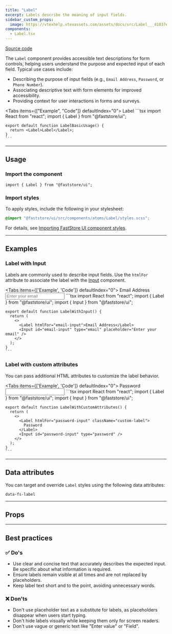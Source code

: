 ```yaml
---
title: "Label"
excerpt: Labels describe the meaning of input fields.
sidebar_custom_props:
  image: https://vtexhelp.vtexassets.com/assets/docs/src/Label___d1037ecfcce02ddf742bc029d7ad9fea.png
components:
  - Label.tsx
---
```


[<i class="fa-brands fa-github"></i> Source code](https://github.com/vtex/faststore/tree/main/packages/components/src/atoms/Label)

The `Label` component provides accessible text descriptions for form controls, helping users understand the purpose and expected input of each field. Typical use cases include:

- Describing the purpose of input fields (e.g., `Email Address`, `Password`, or `Phone Number`).
- Associating descriptive text with form elements for improved accessibility.
- Providing context for user interactions in forms and surveys.

<Tabs items={["Example", "Code"]} defaultIndex="0">
  <Tab>
    <OverviewSection>
      <Label>Label</Label>
    </OverviewSection>
  </Tab>
  <Tab>
    ```tsx
    import React from "react";
    import { Label } from "@faststore/ui";

    export default function LabelBasicUsage() {
      return <Label>Label</Label>;
    }
    ```
  </Tab>
</Tabs>

---

## Usage

### Import the component

```tsx
import { Label } from "@faststore/ui";
```

### Import styles

To apply styles, include the following in your stylesheet:

```scss
@import "@faststore/ui/src/components/atoms/Label/styles.scss";
```

For details, see [Importing FastStore UI component styles](https://developers.vtex.com/docs/guides/faststore/using-themes-importing-ui-components-styles).

---

## Examples

### Label with Input

Labels are commonly used to describe input fields. Use the `htmlFor` attribute to associate the label with the [Input](https://developers.vtex.com/docs/guides/faststore/atoms-input) component.

<Tabs items={['Example', 'Code']} defaultIndex="0">
  <Tab>
    <OverviewSection>
      <Label htmlFor="email-input">Email Address</Label>
      <Input id="email-input" type="email" placeholder="Enter your email" />
    </OverviewSection>
  </Tab>
  <Tab>
    ```tsx
    import React from "react";
    import { Label } from "@faststore/ui";
    import { Input } from "@faststore/ui";

    export default function LabelWithInput() {
      return (
        <>
          <Label htmlFor="email-input">Email Address</Label>
          <Input id="email-input" type="email" placeholder="Enter your email" />
        </>
      );
    }
    ```
  </Tab>
</Tabs>

### Label with custom attributes

You can pass additional HTML attributes to customize the label behavior.

<Tabs items={['Example', 'Code']} defaultIndex="0">
  <Tab>
    <OverviewSection>
      <Label htmlFor="password-input" className="custom-label">
        Password
      </Label>
      <Input id="password-input" type="password" />
    </OverviewSection>
  </Tab>
  <Tab>
    ```tsx
    import React from "react";
    import { Label } from "@faststore/ui";
    import { Input } from "@faststore/ui";

    export default function LabelWithCustomAttributes() {
      return (
        <>
          <Label htmlFor="password-input" className="custom-label">
            Password
          </Label>
          <Input id="password-input" type="password" />
        </>
      );
    }
    ```
  </Tab>
</Tabs>

---

## Data attributes

You can target and override `Label` styles using the following data attributes:

`data-fs-label`

---

## Props

<ComponentPropsSection component="Label" />

---

## Best practices

### ✅ Do's

- Use clear and concise text that accurately describes the expected input. Be specific about what information is required.
- Ensure labels remain visible at all times and are not replaced by placeholders.
- Keep label text short and to the point, avoiding unnecessary words.

### ❌ Don'ts

- Don't use placeholder text as a substitute for labels, as placeholders disappear when users start typing.
- Don't hide labels visually while keeping them only for screen readers.
- Don't use vague or generic text like "Enter value" or "Field".
